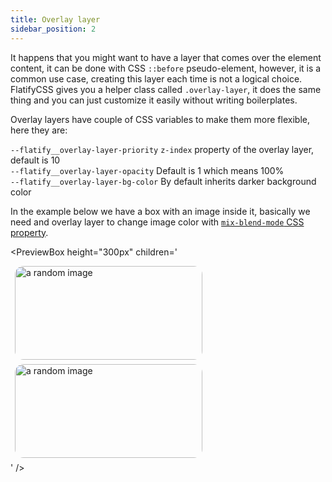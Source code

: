 ```yaml
---
title: Overlay layer
sidebar_position: 2
---
```



It happens that you might want to have a layer that comes over the element content, it can be done with CSS `::before` pseudo-element, however, it is a common use case, creating this layer each time is not a logical choice.  
FlatifyCSS gives you a helper class called `.overlay-layer`, it does the same thing and you can just customize it easily without writing boilerplates.

Overlay layers have couple of CSS variables to make them more flexible, here they are:

`--flatify__overlay-layer-priority` `z-index` property of the overlay layer, default is 10  
`--flatify__overlay-layer-opacity` Default is 1 which means 100%  
`--flatify__overlay-layer-bg-color` By default inherits darker background color

In the example below we have a box with an image inside it, basically we need and overlay layer to change image color with [`mix-blend-mode` CSS property](https://developer.mozilla.org/en-US/docs/Web/CSS/mix-blend-mode).

<PreviewBox
	height="300px"
	children='<!DOCTYPE html>
<html lang="en">
	<head>
		<meta charset="UTF-8" />
		<meta http-equiv="X-UA-Compatible" content="IE=edge" />
		<meta name="viewport" content="width=device-width, initial-scale=1.0" />
		<link rel="stylesheet" href="https://raw.githack.com/amir2mi/FlatifyCSS/master/dist/css/flatify-min.css" />
		<title>Overlay layer</title>
        <style>
            .my-img-fx{
                overflow: hidden;
                width: 300px;
                height: 150px;
				margin: 0.5em;
                border-radius: 1em;
            }
            .my-img-fx::before{
                background: red;
                mix-blend-mode: overlay;
            }
            .my-img-fx img{
                width: 100%;
                height: 100%;
                object-fit: cover;
            }
        </style>
	</head>
	<body class="flex-center">
		<div class="my-img-fx flex-center">
			<img src="https://picsum.photos/500/300" alt="a random image"/>
		</div>
        <div class="my-img-fx flex-center overlay-layer">
			<img src="https://picsum.photos/500/300" alt="a random image"/>
		</div>
	</body>
</html>'
/>
